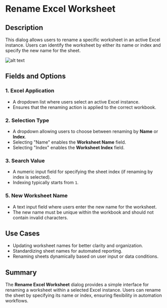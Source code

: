 # Rename Excel Worksheet

## Description
This dialog allows users to rename a specific worksheet in an active Excel instance. Users can identify the worksheet by either its name or index and specify the new name for the sheet.

![alt text](../../../assets/excel/rename-excel-worksheet.png)

## Fields and Options

### 1. Excel Application
- A dropdown list where users select an active Excel instance.  
- Ensures that the renaming action is applied to the correct workbook.  

### 2. Selection Type  
- A dropdown allowing users to choose between renaming by **Name** or **Index**.  
- Selecting "Name" enables the **Worksheet Name** field.  
- Selecting "Index" enables the **Worksheet Index** field.  

### 3. Search Value
- A numeric input field for specifying the sheet index (if renaming by index is selected).  
- Indexing typically starts from `1`.  

### 5. New Worksheet Name   
- A text input field where users enter the new name for the worksheet.  
- The new name must be unique within the workbook and should not contain invalid characters.  

## Use Cases  
- Updating worksheet names for better clarity and organization.  
- Standardizing sheet names for automated reporting.  
- Renaming sheets dynamically based on user input or data conditions.  

## Summary  
The **Rename Excel Worksheet** dialog provides a simple interface for renaming a worksheet within a selected Excel instance. Users can rename the sheet by specifying its name or index, ensuring flexibility in automation workflows.  